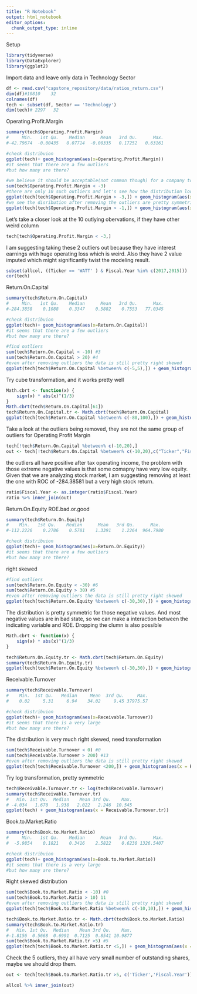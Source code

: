 ```yaml
---
title: "R Notebook"
output: html_notebook
editor_options: 
  chunk_output_type: inline
---
```


Setup
```r
library(tidyverse)
library(DataExplorer)
library(ggplot2)
```

Import data and leave only data in Technology Sector

```r
df <- read.csv("capstone_repository/data/ratios_return.csv")
dim(df)#10810    32
colnames(df)
tech <- subset(df, Sector == 'Technology')
dim(tech)# 2297   32
```

Operating.Profit.Margin
```r
summary(tech$Operating.Profit.Margin)
#     Min.   1st Qu.    Median      Mean   3rd Qu.      Max. 
#-42.79674  -0.00435   0.07714  -0.00335   0.17252   0.63161 

#check distribuion
ggplot(tech)+ geom_histogram(aes(x=Operating.Profit.Margin)) 
#it seems that there are a few outliers 
#but how many are there?
```


```r
#we believe it should be acceptable(not common though) for a company to lose more than 3 times of its revenue
sum(tech$Operating.Profit.Margin < -3) 
#there are only 10 such outliers and let's see how the distribution looks like after 
ggplot(tech[tech$Operating.Profit.Margin > -3,]) + geom_histogram(aes(x = Operating.Profit.Margin))
#we see the disribution after removing the outliers are pretty symmetric and normal
ggplot(tech[tech$Operating.Profit.Margin > -1,]) + geom_histogram(aes(x = Operating.Profit.Margin))
```

Let's take a closer look at the 10 outlying obervations, if they have other weird column
```r
tech[tech$Operating.Profit.Margin < -3,]
```

I am suggesting taking these 2 outliers out because they have interest earnings with huge operating loss which is weird. Also they have 2 value imputed which might significantly twist the modeling result. 
```r
subset(allcol, ((Ticker == 'WATT' ) & Fiscal.Year %in% c(2017,2015)))
cor(tech)
```


Return.On.Capital
```r
summary(tech$Return.On.Capital)
#     Min.   1st Qu.    Median      Mean   3rd Qu.      Max. 
#-284.3858    0.1088    0.3347    0.5882    0.7553   77.0345

#check distribuion
ggplot(tech)+ geom_histogram(aes(x=Return.On.Capital)) 
#it seems that there are a few outliers 
#but how many are there?
```

```r
#find outliers
sum(tech$Return.On.Capital < -10) #3
sum(tech$Return.On.Capital > 20) #4
#even after removing outliers the data is still pretty right skewed 
ggplot(tech[tech$Return.On.Capital %between% c(-5,5),]) + geom_histogram(aes(x = Return.On.Capital))
```

Try cube transformation, and it works pretty well
```r
Math.cbrt <- function(x) {
    sign(x) * abs(x)^(1/3)
}
Math.cbrt(tech$Return.On.Capital[61])
tech$Return.On.Capital.tr <- Math.cbrt(tech$Return.On.Capital)
ggplot(tech[tech$Return.On.Capital %between% c(-80,100),]) + geom_histogram(aes(x = Return.On.Capital.tr))
```

Take a look at the outliers being removed, they are not the same group of outliers for Operating Profit Margin
```r
tech[!tech$Return.On.Capital %between% c(-10,20),]
out <- tech[!tech$Return.On.Capital %between% c(-10,20),c("Ticker","Fiscal.Year")]
```

the outliers all have positive after tax operating income, the problem with those extreme negative values is that some comapny have very low equity. Given that we are analyzing stock market, I am suggesting removing at least the one with ROC of -284.38581 but a very high stock return.
```r
ratio$Fiscal.Year <- as.integer(ratio$Fiscal.Year)
ratio %>% inner_join(out)
```

Return.On.Equity
ROE.bad.or.good

```r
summary(tech$Return.On.Equity)
#    Min.   1st Qu.    Median      Mean   3rd Qu.      Max. 
#-112.2226    0.2786    0.5781    1.3391    1.2264  964.7980 

#check distribuion
ggplot(tech)+ geom_histogram(aes(x=Return.On.Equity)) 
#it seems that there are a few outliers 
#but how many are there?
```

right skewed 
```r
#find outliers
sum(tech$Return.On.Equity < -30) #6
sum(tech$Return.On.Equity > 30) #5
#even after removing outliers the data is still pretty right skewed 
ggplot(tech[tech$Return.On.Equity %between% c(-30,30),]) + geom_histogram(aes(x = Return.On.Equity, fill = ROE.bad.or.good))
```

The distribution is pretty symmetric for those negative values. And most negative values are in bad state, so we can make a interaction between the indicating variable and ROE. Dropping the clumn is also possible 
```r
Math.cbrt <- function(x) {
    sign(x) * abs(x)^(1/3)
}

tech$Return.On.Equity.tr <- Math.cbrt(tech$Return.On.Equity)
summary(tech$Return.On.Equity.tr)
ggplot(tech[tech$Return.On.Equity %between% c(-30,30),]) + geom_histogram(aes(x = Return.On.Equity.tr, fill=ROE.bad.or.good))
```

Receivable.Turnover

```r
summary(tech$Receivable.Turnover)
#    Min.  1st Qu.   Median     Mean  3rd Qu.     Max. 
#    0.02     5.31     6.94    34.02     9.45 37975.57 

#check distribuion
ggplot(tech)+ geom_histogram(aes(x=Receivable.Turnover)) 
#it seems that there is a very large
#but how many are there?
```

The distribution is very much right skewed, need transformation
```r
sum(tech$Receivable.Turnover < 0) #0
sum(tech$Receivable.Turnover > 200) #13
#even after removing outliers the data is still pretty right skewed 
ggplot(tech[tech$Receivable.Turnover <200,]) + geom_histogram(aes(x = Receivable.Turnover))
```

Try log transformation, pretty symmetric
```r
tech$Receivable.Turnover.tr <- log(tech$Receivable.Turnover)
summary(tech$Receivable.Turnover.tr)
#   Min. 1st Qu.  Median    Mean 3rd Qu.    Max. 
# -4.034   1.670   1.938   2.022   2.246  10.545 
ggplot(tech) + geom_histogram(aes(x = Receivable.Turnover.tr))
```

Book.to.Market.Ratio
```r
summary(tech$Book.to.Market.Ratio)
#     Min.   1st Qu.    Median      Mean   3rd Qu.      Max. 
#  -5.9854    0.1821    0.3416    2.5822    0.6230 1326.5407 

#check distribuion
ggplot(tech)+ geom_histogram(aes(x=Book.to.Market.Ratio)) 
#it seems that there is a very large
#but how many are there?
```


Right skewed distribution
```r
sum(tech$Book.to.Market.Ratio < -10) #0
sum(tech$Book.to.Market.Ratio > 10) 11
#even after removing outliers the data is still pretty right skewed 
ggplot(tech[tech$Book.to.Market.Ratio %between% c(-10,10),]) + geom_histogram(aes(x = Book.to.Market.Ratio))
```



```r
tech$Book.to.Market.Ratio.tr <- Math.cbrt(tech$Book.to.Market.Ratio)
summary(tech$Book.to.Market.Ratio.tr)
#   Min. 1st Qu.  Median    Mean 3rd Qu.    Max. 
#-1.8156  0.5668  0.6991  0.7125  0.8541 10.9877 
sum(tech$Book.to.Market.Ratio.tr >5) #5
ggplot(tech[tech$Book.to.Market.Ratio.tr <5,]) + geom_histogram(aes(x = Book.to.Market.Ratio.tr))
```

Check the 5 outliers, they all have very small number of outstanding shares, maybe we should drop them.
```r
out <- tech[tech$Book.to.Market.Ratio.tr >5, c('Ticker','Fiscal.Year')]

allcol %>% inner_join(out)
```


